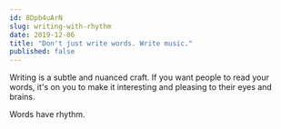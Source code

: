 ```yaml
---
id: 8Dpb4uArN
slug: writing-with-rhythm
date: 2019-12-06
title: "Don't just write words. Write music."
published: false
---
```



<div style={{ marginTop: '45px', marginBottom: '45px' }}>
  <TwitterTweetEmbed
    tweetId={'1202792895448662016'}
    options={{ conversation: 'none', align: 'center' }}
  />
</div>

Writing is  a subtle and nuanced craft. If you want people to read your words, it's on you to make it interesting and pleasing to their eyes and brains.

Words have rhythm.

